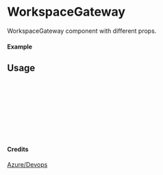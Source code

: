 
<Meta of={WorkspaceGateway} title="Azure/Devops/WorkspaceGateway" />

# WorkspaceGateway

WorkspaceGateway component with different props.

#### Example

<Canvas of={WorkspaceGateway.Primary} />

## Usage

```ts
import { WorkspaceGateway } from "yadl-ui";

const Example = () => {
  return (
      <WorkspaceGateway />
  );
};

export default Example;
```

#### Credits
[Azure/Devops](https://learn.microsoft.com/en-us/azure/architecture/icons/)
